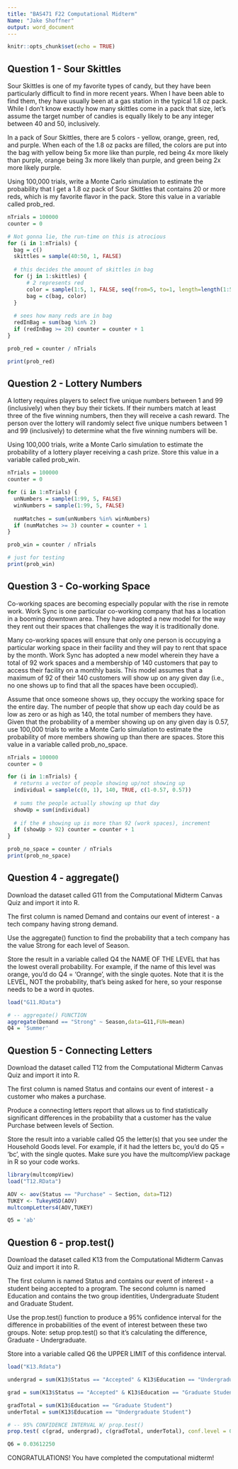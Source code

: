```yaml
---
title: "BAS471 F22 Computational Midterm"
Name: "Jake Shoffner"
output: word_document
---
```


```r
knitr::opts_chunk$set(echo = TRUE)
```

## Question 1 - Sour Skittles

Sour Skittles is one of my favorite types of candy, but they have been particularly difficult to find in more recent years. When I have been able to find them, they have usually been at a gas station in the typical 1.8 oz pack. While I don't know exactly how many skittles come in a pack that size, let's assume the target number of candies is equally likely to be any integer between 40 and 50, inclusively.

In a pack of Sour Skittles, there are 5 colors - yellow, orange, green, red, and purple. When each of the 1.8 oz packs are filled, the colors are put into the bag with yellow being 5x more like than purple, red being 4x more likely than purple, orange being 3x more likely than purple, and green being 2x more likely purple.

Using 100,000 trials, write a Monte Carlo simulation to estimate the probability that I get a 1.8 oz pack of Sour Skittles that contains 20 or more reds, which is my favorite flavor in the pack. Store this value in a variable called prob_red.

```r
nTrials = 100000
counter = 0

# Not gonna lie, the run-time on this is atrocious
for (i in 1:nTrials) {
  bag = c()
  skittles = sample(40:50, 1, FALSE)
  
  # this decides the amount of skittles in bag
  for (j in 1:skittles) {
      # 2 represents red
      color = sample(1:5, 1, FALSE, seq(from=5, to=1, length=length(1:5)))
      bag = c(bag, color)
  }
  
  # sees how many reds are in bag
  redInBag = sum(bag %in% 2)
  if (redInBag >= 20) counter = counter + 1
}

prob_red = counter / nTrials

print(prob_red)
```

## Question 2 - Lottery Numbers

A lottery requires players to select five unique numbers between 1 and 99 (inclusively) when they buy their tickets. If their numbers match at least three of the five winning numbers, then they will receive a cash reward. The person over the lottery will randomly select five unique numbers between 1 and 99 (inclusively) to determine what the five winning numbers will be.

Using 100,000 trials, write a Monte Carlo simulation to estimate the probability of a lottery player receiving a cash prize. Store this value in a variable called prob_win.

```r
nTrials = 100000
counter = 0

for (i in 1:nTrials) {
  unNumbers = sample(1:99, 5, FALSE)
  winNumbers = sample(1:99, 5, FALSE)
  
  numMatches = sum(unNumbers %in% winNumbers)
  if (numMatches >= 3) counter = counter + 1
}

prob_win = counter / nTrials

# just for testing
print(prob_win)
```

## Question 3 - Co-working Space

Co-working spaces are becoming especially popular with the rise in remote work. Work Sync is one particular co-working company that has a location in a booming downtown area. They have adopted a new model for the way they rent out their spaces that challenges the way it is traditionally done.

Many co-working spaces will ensure that only one person is occupying a particular working space in their facility and they will pay to rent that space by the month. Work Sync has adopted a new model wherein they have a total of 92 work spaces and a membership of 140 customers that pay to access their facility on a monthly basis. This model assumes that a maximum of 92 of their 140 customers will show up on any given day (i.e., no one shows up to find that all the spaces have been occupied).

Assume that once someone shows up, they occupy the working space for the entire day. The number of people that show up each day could be as low as zero or as high as 140, the total number of members they have. Given that the probability of a member showing up on any given day is 0.57, use 100,000 trials to write a Monte Carlo simulation to estimate the probability of more members showing up than there are spaces. Store this value in a variable called prob_no_space.

```r
nTrials = 100000
counter = 0

for (i in 1:nTrials) {
  # returns a vector of people showing up/not showing up
  individual = sample(c(0, 1), 140, TRUE, c(1-0.57, 0.57))
  
  # sums the people actually showing up that day
  showUp = sum(individual)
  
  # if the # showing up is more than 92 (work spaces), increment
  if (showUp > 92) counter = counter + 1
}

prob_no_space = counter / nTrials
print(prob_no_space)
```

## Question 4 - aggregate()

Download the dataset called G11 from the Computational Midterm Canvas Quiz and import it into R.

The first column is named Demand and contains our event of interest - a tech company having strong demand.

Use the aggregate() function to find the probability that a tech company has the value Strong for each level of Season.

Store the result in a variable called Q4 the NAME OF THE LEVEL that has the lowest overall probability. For example, if the name of this level was orange, you'd do Q4 = 'Orannge', with the single quotes. Note that it is the LEVEL, NOT the probability, that's being asked for here, so your response needs to be a word in quotes.

```r
load("G11.RData")

# -- aggregate() FUNCTION
aggregate(Demand == "Strong" ~ Season,data=G11,FUN=mean)
Q4 = 'Summer'
```

## Question 5 - Connecting Letters

Download the dataset called T12 from the Computational Midterm Canvas Quiz and import it into R.

The first column is named Status and contains our event of interest - a customer who makes a purchase.

Produce a connecting letters report that allows us to find statistically significant differences in the probability that a customer has the value Purchase between levels of Section.

Store the result into a variable called Q5 the letter(s) that you see under the Household Goods level. For example, if it had the letters bc, you'd do Q5 = 'bc', with the single quotes. Make sure you have the multcompView package in R so your code works.

```r
library(multcompView)
load("T12.RData")

AOV <- aov(Status == "Purchase" ~ Section, data=T12)
TUKEY <- TukeyHSD(AOV)  
multcompLetters4(AOV,TUKEY)

Q5 = 'ab'
```

## Question 6 - prop.test()

Download the dataset called K13 from the Computational Midterm Canvas Quiz and import it into R.

The first column is named Status and contains our event of interest - a student being accepted to a program. The second column is named Education and contains the two group identities, Undergraduate Student and Graduate Student.

Use the prop.test() function to produce a 95% confidence interval for the difference in probabilities of the event of interest between these two groups. Note: setup prop.test() so that it's calculating the difference, Graduate - Undergraduate.

Store into a variable called Q6 the UPPER LIMIT of this confidence interval.

```r
load("K13.Rdata")

undergrad = sum(K13$Status == "Accepted" & K13$Education == "Undergraduate Student")

grad = sum(K13$Status == "Accepted" & K13$Education == "Graduate Student")

gradTotal = sum(K13$Education == "Graduate Student")
underTotal = sum(K13$Education == "Undergraduate Student")

# -- 95% CONFIDENCE INTERVAL W/ prop.test()
prop.test( c(grad, undergrad), c(gradTotal, underTotal), conf.level = 0.95)

Q6 = 0.03612250
```

CONGRATULATIONS! You have completed the computational midterm!
